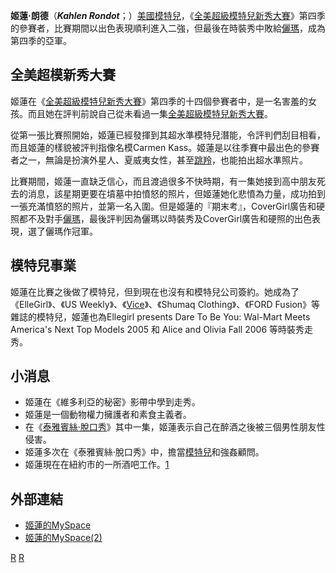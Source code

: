 {{Infobox Model
| name          = 姬蓮·朗德<br>{{en}}Kahlen Rondot
| image         = 
| imagesize     = 
| caption       = 
| birthname     = Kahlen Rondot
| birthdate     = {{birth date and age|1983|12|19}}
| location      = {{USA}}[[俄克拉荷馬州|俄克拉荷馬州]]斷箭市（{{le|Broken Arrow}}）
| deathdate     = 
| deathplace    = 
| height        = {{height|ft=5|in=8}}
| weight        = {{weight|lb=114}}
| haircolor     = 金色
| eyecolor      = 藍色
| measurements  = 
| dress size    = 
| shoesize      = 
| agency        = [[精英模特兒經紀公司|精英模特兒經紀公司]]<br>（Elite Model Management）
| alias         = K-Len
| spouse        = 
| homepage      = 
}}
'''姬蓮·朗德'''（'''''Kahlen Rondot'''''；{{bd|1983年|12月19日|catIdx=C}}）[[美國|美國]][[模特兒|模特兒]]，《[[全美超級模特兒新秀大賽|全美超級模特兒新秀大賽]]》第四季的參賽者，比賽期間以出色表現順利進入二強，但最後在時裝秀中敗給[[儷瑪·摩娜|儷瑪]]，成為第四季的亞軍。

==全美超模新秀大賽==
姬蓮在《[[全美超級模特兒新秀大賽|全美超級模特兒新秀大賽]]》第四季的十四個參賽者中，是一名害羞的女孩。而且她在評判前說自己從未看過一集[[全美超級模特兒新秀大賽|全美超級模特兒新秀大賽]]。

從第一張比賽照開始，姬蓮已經發揮到其超水準模特兒潛能，令評判們刮目相看，而且姬蓮的樣貌被評判指像名模Carmen Kass。姬蓮是以往季賽中最出色的參賽者之一，無論是扮演外星人、夏威夷女性，甚至[[跳羚|跳羚]]，也能拍出超水準照片。

比賽期間，姬蓮一直缺乏信心，而且渡過很多不快時期，有一集她接到高中朋友死去的消息，該星期更要在墳墓中拍憤怒的照片，但姬蓮她化悲憤為力量，成功拍到一張充滿憤怒的照片，並第一名入圍。但是姬蓮的『期末考』，CoverGirl廣告和硬照都不及對手[[儷瑪·摩娜|儷瑪]]，最後評判因為儷瑪以時裝秀及CoverGirl廣告和硬照的出色表現，選了儷瑪作冠軍。

==模特兒事業==
姬蓮在比賽之後做了模特兒，但到現在也沒有和模特兒公司簽約。她成為了《ElleGirl》、《US Weekly》、《[[Vice_(雜誌)|Vice]]》、《Shumaq Clothing》、《FORD Fusion》等雜誌的模特兒，姬蓮也為Ellegirl presents Dare To Be You: Wal-Mart Meets America's Next Top Models 2005 和 Alice and Olivia Fall 2006 等時裝秀走秀。

==小消息==
*姬蓮在《維多利亞的秘密》影帶中學到走秀。
*姬蓮是一個動物權力擁護者和素食主義者。
*在《[[泰雅·賓絲#泰雅賓絲·脫口秀|泰雅賓絲·脫口秀]]》其中一集，姬蓮表示自己在醉酒之後被三個男性朋友性侵害。
*姬蓮多次在《泰雅賓絲·脫口秀》中，擔當[[模特兒|模特兒]]和強姦顧問。
*姬蓮現在在紐約市的一所酒吧工作。[http://www.youtube.com/watch?v=4UI_MHbUqrQ] {{Wayback|url=http://www.youtube.com/watch?v=4UI_MHbUqrQ |date=20151107045222 }}

==外部連結==
*[http://www.myspace.com/j1j12a2001 姬蓮的MySpace] {{Wayback|url=http://www.myspace.com/j1j12a2001 |date=20170316043557 }}
*[http://www.myspace.com/sandinmyv 姬蓮的MySpace(2)] {{Wayback|url=http://www.myspace.com/sandinmyv |date=20160309202530 }}

{{start box}}
{{succession box|title=[[全美超級模特兒新秀大賽|全美超級模特兒新秀大賽]]亚軍
|years=[[全美超級模特兒新秀大賽_(第四季)|第四季]]
| before = [[雅雅·達克斯塔|盈盈·達克斯塔]]
| after  = [[麗琪·彼斯|麗琪·彼斯]]
}}
{{end box}}

{{DEFAULTSORT:Rondot, Kahlen}}
[[Category:全美超級模特兒新秀大賽參賽者|R]]
[[Category:美國女性模特兒|R]]
{{America's Next Top Model}}
